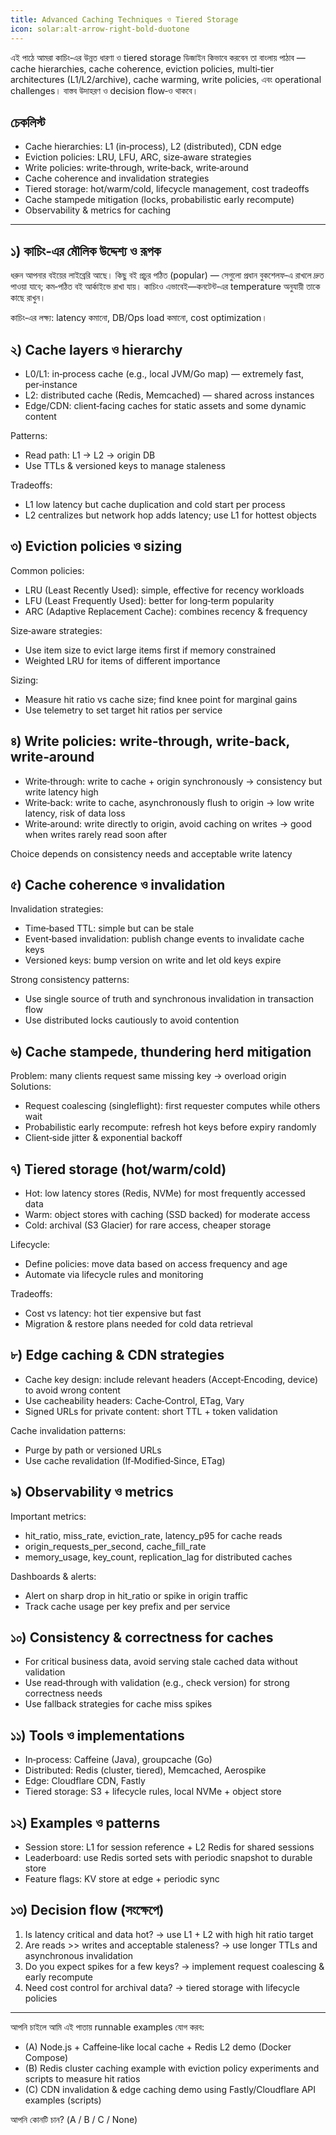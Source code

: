 ```yaml
---
title: Advanced Caching Techniques ও Tiered Storage
icon: solar:alt-arrow-right-bold-duotone
---
```


এই পাঠে আমরা কাচিং‑এর উন্নত ধারণা ও tiered storage ডিজাইন কিভাবে করবেন তা বাংলায় পাঠাব — cache hierarchies, cache coherence, eviction policies, multi‑tier architectures (L1/L2/archive), cache warming, write policies, এবং operational challenges। বাস্তব উদাহরণ ও decision flow‑ও থাকবে।

## চেকলিস্ট

- Cache hierarchies: L1 (in‑process), L2 (distributed), CDN edge
- Eviction policies: LRU, LFU, ARC, size‑aware strategies
- Write policies: write‑through, write‑back, write‑around
- Cache coherence and invalidation strategies
- Tiered storage: hot/warm/cold, lifecycle management, cost tradeoffs
- Cache stampede mitigation (locks, probabilistic early recompute)
- Observability & metrics for caching

---

## ১) কাচিং‑এর মৌলিক উদ্দেশ্য ও রূপক

ধরুন আপনার বইয়ের লাইব্রেরি আছে। কিছু বই প্রচুর পঠিত (popular) — সেগুলো প্রধান বুকশেলফ‑এ রাখলে দ্রুত পাওয়া যাবে; কম‑পঠিত বই আর্কাইভে রাখা যায়। কাচিংও এভাবেই—কনটেন্ট‑এর temperature অনুযায়ী তাকে কাছে রাখুন।

কাচিং‑এর লক্ষ্য: latency কমানো, DB/Ops load কমানো, cost optimization।

## ২) Cache layers ও hierarchy

- L0/L1: in‑process cache (e.g., local JVM/Go map) — extremely fast, per‑instance
- L2: distributed cache (Redis, Memcached) — shared across instances
- Edge/CDN: client‑facing caches for static assets and some dynamic content

Patterns:
- Read path: L1 → L2 → origin DB
- Use TTLs & versioned keys to manage staleness

Tradeoffs:
- L1 low latency but cache duplication and cold start per process
- L2 centralizes but network hop adds latency; use L1 for hottest objects

## ৩) Eviction policies ও sizing

Common policies:
- LRU (Least Recently Used): simple, effective for recency workloads
- LFU (Least Frequently Used): better for long‑term popularity
- ARC (Adaptive Replacement Cache): combines recency & frequency

Size‑aware strategies:
- Use item size to evict large items first if memory constrained
- Weighted LRU for items of different importance

Sizing:
- Measure hit ratio vs cache size; find knee point for marginal gains
- Use telemetry to set target hit ratios per service

## ৪) Write policies: write‑through, write‑back, write‑around

- Write‑through: write to cache + origin synchronously → consistency but write latency high
- Write‑back: write to cache, asynchronously flush to origin → low write latency, risk of data loss
- Write‑around: write directly to origin, avoid caching on writes → good when writes rarely read soon after

Choice depends on consistency needs and acceptable write latency

## ৫) Cache coherence ও invalidation

Invalidation strategies:
- Time‑based TTL: simple but can be stale
- Event‑based invalidation: publish change events to invalidate cache keys
- Versioned keys: bump version on write and let old keys expire

Strong consistency patterns:
- Use single source of truth and synchronous invalidation in transaction flow
- Use distributed locks cautiously to avoid contention

## ৬) Cache stampede, thundering herd mitigation

Problem: many clients request same missing key → overload origin
Solutions:
- Request coalescing (singleflight): first requester computes while others wait
- Probabilistic early recompute: refresh hot keys before expiry randomly
- Client‑side jitter & exponential backoff

## ৭) Tiered storage (hot/warm/cold)

- Hot: low latency stores (Redis, NVMe) for most frequently accessed data
- Warm: object stores with caching (SSD backed) for moderate access
- Cold: archival (S3 Glacier) for rare access, cheaper storage

Lifecycle:
- Define policies: move data based on access frequency and age
- Automate via lifecycle rules and monitoring

Tradeoffs:
- Cost vs latency: hot tier expensive but fast
- Migration & restore plans needed for cold data retrieval

## ৮) Edge caching & CDN strategies

- Cache key design: include relevant headers (Accept‑Encoding, device) to avoid wrong content
- Use cacheability headers: Cache‑Control, ETag, Vary
- Signed URLs for private content: short TTL + token validation

Cache invalidation patterns:
- Purge by path or versioned URLs
- Use cache revalidation (If‑Modified‑Since, ETag)

## ৯) Observability ও metrics

Important metrics:
- hit_ratio, miss_rate, eviction_rate, latency_p95 for cache reads
- origin_requests_per_second, cache_fill_rate
- memory_usage, key_count, replication_lag for distributed caches

Dashboards & alerts:
- Alert on sharp drop in hit_ratio or spike in origin traffic
- Track cache usage per key prefix and per service

## ১০) Consistency & correctness for caches

- For critical business data, avoid serving stale cached data without validation
- Use read‑through with validation (e.g., check version) for strong correctness needs
- Use fallback strategies for cache miss spikes

## ১১) Tools ও implementations

- In‑process: Caffeine (Java), groupcache (Go)
- Distributed: Redis (cluster, tiered), Memcached, Aerospike
- Edge: Cloudflare CDN, Fastly
- Tiered storage: S3 + lifecycle rules, local NVMe + object store

## ১২) Examples ও patterns

- Session store: L1 for session reference + L2 Redis for shared sessions
- Leaderboard: use Redis sorted sets with periodic snapshot to durable store
- Feature flags: KV store at edge + periodic sync

## ১৩) Decision flow (সংক্ষেপে)

1. Is latency critical and data hot? → use L1 + L2 with high hit ratio target
2. Are reads >> writes and acceptable staleness? → use longer TTLs and asynchronous invalidation
3. Do you expect spikes for a few keys? → implement request coalescing & early recompute
4. Need cost control for archival data? → tiered storage with lifecycle policies

---

আপনি চাইলে আমি এই পাতায় runnable examples যোগ করব:

- (A) Node.js + Caffeine‑like local cache + Redis L2 demo (Docker Compose)
- (B) Redis cluster caching example with eviction policy experiments and scripts to measure hit ratios
- (C) CDN invalidation & edge caching demo using Fastly/Cloudflare API examples (scripts)

আপনি কোনটি চান? (A / B / C / None)

